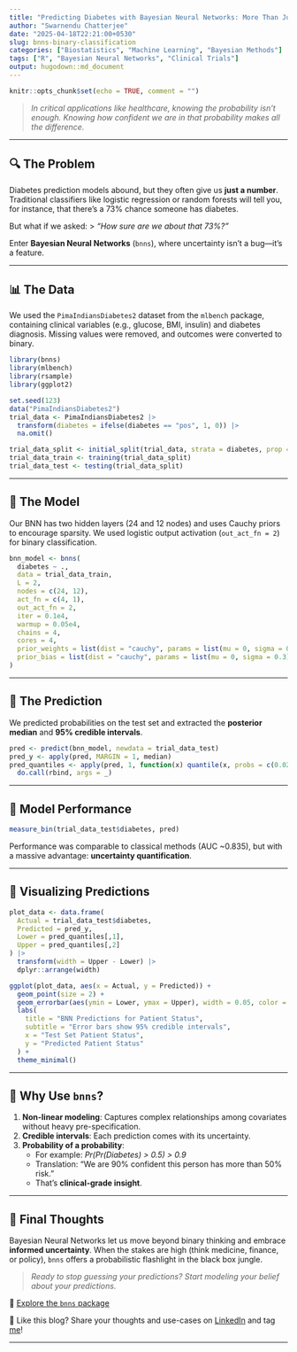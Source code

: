 ```yaml
---
title: "Predicting Diabetes with Bayesian Neural Networks: More Than Just a Probability"
author: "Swarnendu Chatterjee"
date: "2025-04-18T22:21:00+0530"
slug: bnns-binary-classification
categories: ["Biostatistics", "Machine Learning", "Bayesian Methods"]
tags: ["R", "Bayesian Neural Networks", "Clinical Trials"]
output: hugodown::md_document
---
```


```r
knitr::opts_chunk$set(echo = TRUE, comment = "")
```

> *In critical applications like healthcare, knowing the probability isn’t enough. Knowing how confident we are in that probability makes all the difference.*

---

## 🔍 The Problem

Diabetes prediction models abound, but they often give us **just a number**. Traditional classifiers like logistic regression or random forests will tell you, for instance, that there's a 73% chance someone has diabetes.

But what if we asked:
> _"How sure are we about that 73%?"_

Enter **Bayesian Neural Networks** (`bnns`), where uncertainty isn’t a bug—it’s a feature.

---

## 📊 The Data

We used the `PimaIndiansDiabetes2` dataset from the `mlbench` package, containing clinical variables (e.g., glucose, BMI, insulin) and diabetes diagnosis. Missing values were removed, and outcomes were converted to binary.

```r
library(bnns)
library(mlbench)
library(rsample)
library(ggplot2)

set.seed(123)
data("PimaIndiansDiabetes2")
trial_data <- PimaIndiansDiabetes2 |>
  transform(diabetes = ifelse(diabetes == "pos", 1, 0)) |>
  na.omit()

trial_data_split <- initial_split(trial_data, strata = diabetes, prop = 0.8)
trial_data_train <- training(trial_data_split)
trial_data_test <- testing(trial_data_split)
```

---

## 🧠 The Model

Our BNN has two hidden layers (24 and 12 nodes) and uses Cauchy priors to encourage sparsity. We used logistic output activation (`out_act_fn = 2`) for binary classification.

```r
bnn_model <- bnns(
  diabetes ~ .,
  data = trial_data_train,
  L = 2,
  nodes = c(24, 12),
  act_fn = c(4, 1),
  out_act_fn = 2,
  iter = 0.1e4,
  warmup = 0.05e4,
  chains = 4,
  cores = 4,
  prior_weights = list(dist = "cauchy", params = list(mu = 0, sigma = 0.3)),
  prior_bias = list(dist = "cauchy", params = list(mu = 0, sigma = 0.3))
)
```

---

## 🎯 The Prediction

We predicted probabilities on the test set and extracted the **posterior median** and **95% credible intervals**.

```r
pred <- predict(bnn_model, newdata = trial_data_test)
pred_y <- apply(pred, MARGIN = 1, median)
pred_quantiles <- apply(pred, 1, function(x) quantile(x, probs = c(0.025, 0.975)), simplify = FALSE) |>
  do.call(rbind, args = _)
```

---

## 📏 Model Performance

```r
measure_bin(trial_data_test$diabetes, pred)
```

Performance was comparable to classical methods (AUC ~0.835), but with a massive advantage: **uncertainty quantification**.

---

## 🔬 Visualizing Predictions

```r
plot_data <- data.frame(
  Actual = trial_data_test$diabetes,
  Predicted = pred_y,
  Lower = pred_quantiles[,1],
  Upper = pred_quantiles[,2]
) |>
  transform(width = Upper - Lower) |>
  dplyr::arrange(width)

ggplot(plot_data, aes(x = Actual, y = Predicted)) +
  geom_point(size = 2) +
  geom_errorbar(aes(ymin = Lower, ymax = Upper), width = 0.05, color = "steelblue") +
  labs(
    title = "BNN Predictions for Patient Status",
    subtitle = "Error bars show 95% credible intervals",
    x = "Test Set Patient Status",
    y = "Predicted Patient Status"
  ) +
  theme_minimal()
```

---

## 🧠 Why Use `bnns`?

1. **Non-linear modeling**: Captures complex relationships among covariates without heavy pre-specification.
2. **Credible intervals**: Each prediction comes with its uncertainty.
3. **Probability of a probability**:
   - For example: _Pr(Pr(Diabetes) > 0.5) > 0.9_
   - Translation: "We are 90% confident this person has more than 50% risk."
   - That’s **clinical-grade insight**.

---

## 📣 Final Thoughts

Bayesian Neural Networks let us move beyond binary thinking and embrace **informed uncertainty**. When the stakes are high (think medicine, finance, or policy), `bnns` offers a probabilistic flashlight in the black box jungle.

> *Ready to stop guessing your predictions? Start modeling your belief about your predictions.*

🔗 [Explore the `bnns` package](https://cran.r-project.org/package=bnns)

💬 Like this blog? Share your thoughts and use-cases on [LinkedIn](https://www.linkedin.com/) and tag [me](https://www.linkedin.com/in/swarnendu-stat/)!

---